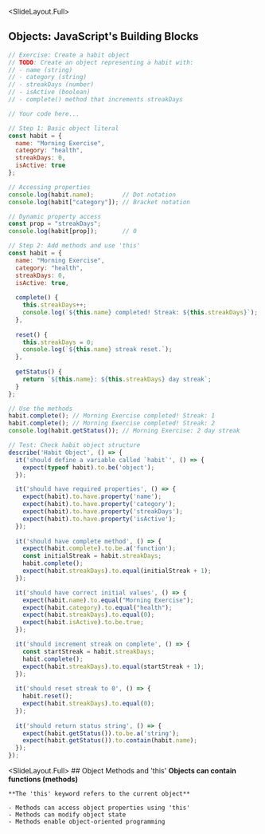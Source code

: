 
<SlideLayout.Full>
## Objects: JavaScript's Building Blocks

<CodeDisplay >
  <File name="habit.js">
    
```javascript
// Exercise: Create a habit object
// TODO: Create an object representing a habit with:
// - name (string)
// - category (string)
// - streakDays (number)
// - isActive (boolean)
// - complete() method that increments streakDays

// Your code here...
```
    
    
```javascript
// Step 1: Basic object literal
const habit = {
  name: "Morning Exercise",
  category: "health",
  streakDays: 0,
  isActive: true
};

// Accessing properties
console.log(habit.name);        // Dot notation
console.log(habit["category"]); // Bracket notation

// Dynamic property access
const prop = "streakDays";
console.log(habit[prop]);       // 0
```
    
    
```javascript
// Step 2: Add methods and use 'this'
const habit = {
  name: "Morning Exercise",
  category: "health",
  streakDays: 0,
  isActive: true,
  
  complete() {
    this.streakDays++;
    console.log(`${this.name} completed! Streak: ${this.streakDays}`);
  },
  
  reset() {
    this.streakDays = 0;
    console.log(`${this.name} streak reset.`);
  },
  
  getStatus() {
    return `${this.name}: ${this.streakDays} day streak`;
  }
};

// Use the methods
habit.complete(); // Morning Exercise completed! Streak: 1
habit.complete(); // Morning Exercise completed! Streak: 2
console.log(habit.getStatus()); // Morning Exercise: 2 day streak
```
    
  </File>
  <Tests>
    
```javascript
// Test: Check habit object structure
describe('Habit Object', () => {
  it('should define a variable called `habit`', () => {
    expect(typeof habit).to.be('object');
  });

  it('should have required properties', () => {
    expect(habit).to.have.property('name');
    expect(habit).to.have.property('category');
    expect(habit).to.have.property('streakDays');
    expect(habit).to.have.property('isActive');
  });
  
  it('should have complete method', () => {
    expect(habit.complete).to.be.a('function');
    const initialStreak = habit.streakDays;
    habit.complete();
    expect(habit.streakDays).to.equal(initialStreak + 1);
  });

  it('should have correct initial values', () => {
    expect(habit.name).to.equal("Morning Exercise");
    expect(habit.category).to.equal("health");
    expect(habit.streakDays).to.equal(0);
    expect(habit.isActive).to.be.true;
  });

  it('should increment streak on complete', () => {
    const startStreak = habit.streakDays;
    habit.complete();
    expect(habit.streakDays).to.equal(startStreak + 1);
  });
  
  it('should reset streak to 0', () => {
    habit.reset();
    expect(habit.streakDays).to.equal(0);
  });
  
  it('should return status string', () => {
    expect(habit.getStatus()).to.be.a('string');
    expect(habit.getStatus()).to.contain(habit.name);
  });
});
```
    
  </Tests>
</CodeDisplay>
</SlideLayout.Full>

<SlideLayout.Full>
  <FlexBox alignItems="center" justifyContent="center" flexDirection="column">
    ## Object Methods and 'this'
    **Objects can contain functions (methods)**
    
    **The 'this' keyword refers to the current object**
    
    - Methods can access object properties using 'this'
    - Methods can modify object state
    - Methods enable object-oriented programming
  </FlexBox>
</SlideLayout.Full>